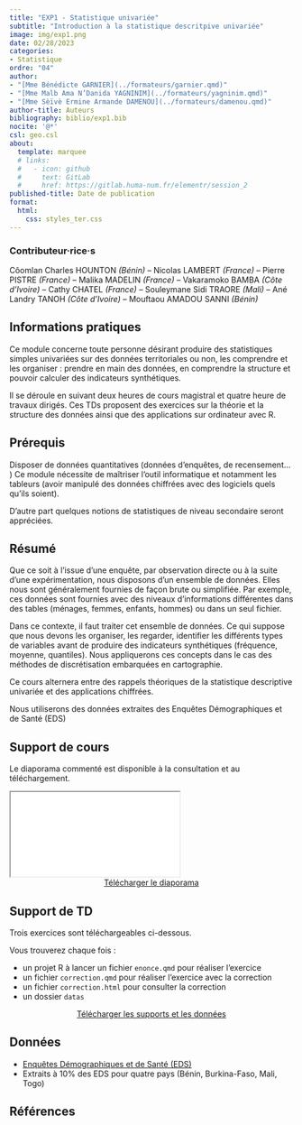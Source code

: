 ```yaml
---
title: "EXP1 - Statistique univariée"
subtitle: "Introduction à la statistique descritpive univariée"
image: img/exp1.png
date: 02/28/2023
categories: 
- Statistique
ordre: "04" 
author: 
- "[Mme Bénédicte GARNIER](../formateurs/garnier.qmd)"
- "[Mme Malb Ama N’Danida YAGNINIM](../formateurs/yagninim.qmd)"
- "[Mme Sèïvè Ermine Armande DAMENOU](../formateurs/damenou.qmd)"
author-title: Auteurs
bibliography: biblio/exp1.bib
nocite: '@*'
csl: geo.csl
about:
  template: marquee
  # links:
  #   - icon: github
  #     text: GitLab
  #     href: https://gitlab.huma-num.fr/elementr/session_2
published-title: Date de publication 
format:
  html: 
    css: styles_ter.css
---
```


::: {#contrib}
### Contributeur·rice·s

Côomlan Charles HOUNTON *(Bénin) --* Nicolas LAMBERT *(France)* -- Pierre PISTRE *(France)* -- Malika MADELIN *(France)* -- Vakaramoko BAMBA *(Côte d'Ivoire)* -- Cathy CHATEL *(France)* -- Souleymane Sidi TRAORE *(Mali)* -- Ané Landry TANOH *(Côte d'Ivoire)* -- Mouftaou AMADOU SANNI *(Bénin)*
:::

## <i class="bi bi-info-circle"></i> Informations pratiques

Ce module concerne toute personne désirant produire des statistiques simples univariées sur des données territoriales ou non, les comprendre et les organiser : prendre en main des données, en comprendre la structure et pouvoir calculer des indicateurs synthétiques.

Il se déroule en suivant deux heures de cours magistral et quatre heure de travaux dirigés. Ces TDs proposent des exercices sur la théorie et la structure des données ainsi que des applications sur ordinateur avec R.

## <i class="bi bi-ui-checks-grid"></i> Prérequis

Disposer de données quantitatives (données d'enquêtes, de recensement... ) Ce module nécessite de maîtriser l'outil informatique et notamment les tableurs (avoir manipulé des données chiffrées avec des logiciels quels qu'ils soient).

D'autre part quelques notions de statistiques de niveau secondaire seront appréciées.

## <i class="bi bi-bookmark"></i> Résumé

Que ce soit à l'issue d'une enquête, par observation directe ou à la suite d'une expérimentation, nous disposons d'un ensemble de données. Elles nous sont généralement fournies de façon brute ou simplifiée. Par exemple, ces données sont fournies avec des niveaux d'informations différentes dans des tables (ménages, femmes, enfants, hommes) ou dans un seul fichier.

Dans ce contexte, il faut traiter cet ensemble de données. Ce qui suppose que nous devons les organiser, les regarder, identifier les différents types de variables avant de produire des indicateurs synthétiques (fréquence, moyenne, quantiles). Nous appliquerons ces concepts dans le cas des méthodes de discrétisation embarquées en cartographie.

Ce cours alternera entre des rappels théoriques de la statistique descriptive univariée et des applications chiffrées.

Nous utiliserons des données extraites des Enquêtes Démographiques et de Santé (EDS)

## <i class="bi bi-person-video3"></i> Support de cours

Le diaporama commenté est disponible à la consultation et au téléchargement.

<iframe class="slide" src="../modules/support/exp1_uni.pdf">

</iframe>

<center><a href="https://bit.ly/3rw1isZ" class="btn btn-warning" role="button" aria-disabled="true"><i class="bi bi-eye" target="_blank" rel="noopener noreferrer"></i> Télécharger le diaporama </a></center>

## <i class="bi bi-person-video3"></i> Support de TD

Trois exercices sont téléchargeables ci-dessous.

Vous trouverez chaque fois :

-   un projet R à lancer un fichier `enonce.qmd` pour réaliser l'exercice
-   un fichier `correction.qmd` pour réaliser l'exercice avec la correction
-   un fichier `correction.html` pour consulter la correction
-   un dossier `datas`

<center><a href="https://bit.ly/3HMUU6g" class="btn btn-warning" role="button" aria-disabled="true" target="_blank" rel="noopener noreferrer"><i class="bi bi-eye"></i> Télécharger les supports et les données </a></center>

## <i class="bi bi-clipboard-data"></i> Données

-   [Enquêtes Démographiques et de Santé (EDS)](../donnees/eds_afriq.qmd)
-   Extraits à 10% des EDS pour quatre pays (Bénin, Burkina-Faso, Mali, Togo)


## <i class="bi bi-file-earmark-text"></i> Références

::: {#refs}
:::
